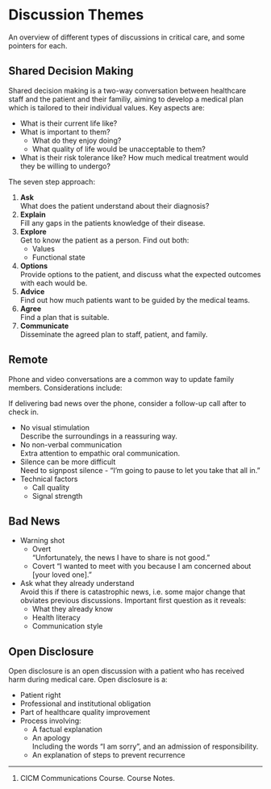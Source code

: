 # Discussion Themes

An overview of different types of discussions in critical care, and some pointers for each.

## Shared Decision Making

Shared decision making is a two-way conversation between healthcare staff and the patient and their familiy, aiming to develop a medical plan which is tailored to their individual values. Key aspects are:

* What is their current life like?
* What is important to them?
	* What do they enjoy doing?
	* What quality of life would be unacceptable to them?
* What is their risk tolerance like? How much medical treatment would they be willing to undergo?

The seven step approach:

1. **Ask**\
What does the patient understand about their diagnosis?
2. **Explain**\
Fill any gaps in the patients knowledge of their disease.
3. **Explore**\
Get to know the patient as a person. Find out both:
	* Values
	* Functional state
4. **Options**\
Provide options to the patient, and discuss what the expected outcomes with each would be.
5. **Advice**\
Find out how much patients want to be guided by the medical teams.
6. **Agree**\
Find a plan that is suitable.
7. **Communicate**\
Disseminate the agreed plan to staff, patient, and family.

## Remote

Phone and video conversations are a common way to update family members. Considerations include:

:::column-margin
If delivering bad news over the phone, consider a follow-up call after to check in.
:::

* No visual stimulation\
Describe the surroundings in a reassuring way.
* No non-verbal communication\
Extra attention to empathic oral communication.
* Silence can be more difficult\
Need to signpost silence - "I'm going to pause to let you take that all in."
* Technical factors
	* Call quality
	* Signal strength

## Bad News

* Warning shot
	* Overt\
	"Unfortunately, the news I have to share is not good."
	* Covert
	"I wanted to meet with you because I am concerned about [your loved one]."
* Ask what they already understand\
Avoid this if there is catastrophic news, i.e. some major change that obviates previous discussions. Important first question as it reveals:
	* What they already know
	* Health literacy
	* Communication style


## Open Disclosure

Open disclosure is an open discussion with a patient who has received harm during medical care. Open disclosure is a:

* Patient right
* Professional and institutional obligation
* Part of healthcare quality improvement
* Process involving:
	* A factual explanation
	* An apology\
	Including the words "I am sorry", and an admission of responsibility.
	* An explanation of steps to prevent recurrence


---

1. CICM Communications Course. Course Notes.